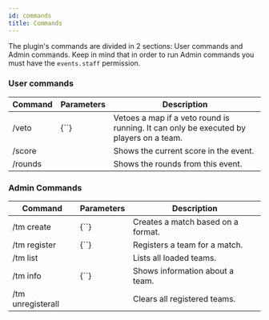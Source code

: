 ```yaml
---
id: commands
title: Commands
---
```


The plugin's commands are divided in 2 sections: User commands and Admin commands. Keep in mind that in order to run Admin commands you must have the `events.staff` permission.

### User commands

<div className="table-container">
  <table>
    <thead>
      <tr>
        <th>Command</th>
        <th>Parameters</th>
        <th>Description</th>
      </tr>
    </thead>
    <tbody>
      <tr>
        <td>
          <label>/veto</label>
        </td>
        <td>{`<number>`}</td>
        <td>
          Vetoes a map if a veto round is running. It can only be executed by
          players on a team.
        </td>
      </tr>
      <tr>
        <td>
          <label>/score</label>
        </td>
        <td />
        <td>Shows the current score in the event.</td>
      </tr>
      <tr>
        <td>
          <label>/rounds</label>
        </td>
        <td />
        <td>Shows the rounds from this event.</td>
      </tr>
    </tbody>
  </table>
</div>

### Admin Commands

<div className="table-container">
  <table>
    <thead>
      <tr>
        <th>Command</th>
        <th>Parameters</th>
        <th>Description</th>
      </tr>
    </thead>
    <tbody>
      <tr>
        <td>
          <label>/tm create</label>
        </td>
        <td>{`<format>`}</td>
        <td>Creates a match based on a format.</td>
      </tr>
      <tr>
        <td>
          <label>/tm register</label>
        </td>
        <td>{`<team>`}</td>
        <td>Registers a team for a match.</td>
      </tr>
      <tr>
        <td>
          <label>/tm list</label>
        </td>
        <td />
        <td>Lists all loaded teams.</td>
      </tr>
      <tr>
        <td>
          <label>/tm info</label>
        </td>
        <td>{`<team>`}</td>
        <td>Shows information about a team.</td>
      </tr>
      <tr>
        <td>
          <label>/tm unregisterall</label>
        </td>
        <td />
        <td>Clears all registered teams.</td>
      </tr>
    </tbody>
  </table>
</div>
